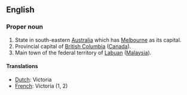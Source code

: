 ==English==

===Proper noun===

#State in south-eastern [[Australia]] which has [[Melbourne]] as its capital.
#Provincial capital of [[British Columbia]] ([[Canada]]).
#Main town of the federal territory of [[Labuan]] ([[Malaysia]]).

====Translations====

*[[Dutch]]: Victoria
*[[French]]: Victoria (1, 2)
